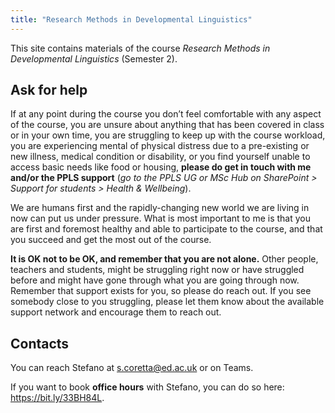 ```yaml
---
title: "Research Methods in Developmental Linguistics"
---
```


This site contains materials of the course *Research Methods in Developmental Linguistics* (Semester 2).

::: {.callout-tip}
## Ask for help

If at any point during the course you don't feel comfortable with any aspect of the course, you are unsure about anything that has been covered in class or in your own time, you are struggling to keep up with the course workload, you are experiencing mental of physical distress due to a pre-existing or new illness, medical condition or disability, or you find yourself unable to access basic needs like food or housing, **please do get in touch with me and/or the PPLS support** (*go to the PPLS UG or MSc Hub on SharePoint \> Support for students \> Health & Wellbeing*).

We are humans first and the rapidly-changing new world we are living in now can put us under pressure. What is most important to me is that you are first and foremost healthy and able to participate to the course, and that you succeed and get the most out of the course.

**It is OK not to be OK, and remember that you are not alone.** Other people, teachers and students, might be struggling right now or have struggled before and might have gone through what you are going through now. Remember that support exists for you, so please do reach out. If you see somebody close to you struggling, please let them know about the available support network and encourage them to reach out.
:::

::: {.callout-warning}
## Contacts

You can reach Stefano at [s.coretta\@ed.ac.uk](mailto:s.coretta@ed.ac.uk){.email} or on Teams.

If you want to book **office hours** with Stefano, you can do so here: <https://bit.ly/33BH84L>.
:::
